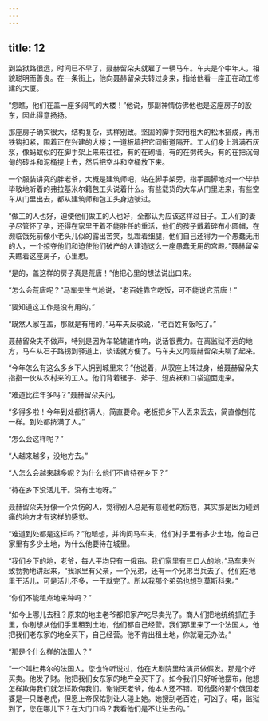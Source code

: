 ```yaml
---
---
---
```

title: 12
---




到监狱路很远，时间已不早了，聂赫留朵夫就雇了一辆马车。车夫是个中年人，相貌聪明而善良。在一条街上，他向聂赫留朵夫转过身来，指给他看一座正在动工修建的大厦。

“您瞧，他们在盖一座多阔气的大楼！”他说，那副神情仿佛他也是这座房子的股东，因此得意扬扬。

那座房子确实很大，结构复杂，式样别致。坚固的脚手架用粗大的松木搭成，再用铁钩扣紧，围着正在兴建的大楼；一道板墙把它同街道隔开。工人们身上溅满石灰浆，像蚂蚁似的在脚手架上来来往往，有的在砌墙，有的在劈砖头，有的在把沉甸甸的砖斗和泥桶提上去，然后把空斗和空桶放下来。

一个服装讲究的胖老爷，大概是建筑师吧，站在脚手架旁，指手画脚地对一个毕恭毕敬地听着的弗拉基米尔籍包工头说着什么。有些载货的大车从门里进来，有些空车从门里出去，都从建筑师和包工头身边驶过。

“做工的人也好，迫使他们做工的人也好，全都认为应该这样过日子。工人们的妻子尽管怀了孕，还得在家里干着不能胜任的重活，他们的孩子戴着碎布小圆帽，在濒临饿死前像小老头儿似的露出苦笑，乱蹬着细腿，他们自己还得为一个愚蠢无用的人，一个掠夺他们和迫使他们破产的人建造这么一座愚蠢无用的宫殿。”聂赫留朵夫瞧着这座房子，心里想。

“是的，盖这样的房子真是荒唐！”他把心里的想法说出口来。

“怎么会荒唐呢？”马车夫生气地说，“老百姓靠它吃饭，可不能说它荒唐！”

“要知道这工作是没有用的。”

“既然人家在盖，那就是有用的，”马车夫反驳说，“老百姓有饭吃了。”

聂赫留朵夫不做声，特别是因为车轮辘辘作响，说话很费力。在离监狱不远的地方，马车从石子路拐到驿道上，谈话就方便了。马车夫又同聂赫留朵夫聊了起来。

“今年怎么有这么多乡下人拥到城里来？”他说着，从驭座上转过身，给聂赫留朵夫指指一伙从农村来的工人。他们背着锯子、斧子、短皮袄和口袋迎面走来。

“难道比往年多吗？”聂赫留朵夫问。

“多得多啦！今年到处都挤满人，简直要命。老板把乡下人丢来丢去，简直像刨花一样。到处都挤满了人。”

“怎么会这样呢？”

“人越来越多，没地方去。”

“人怎么会越来越多呢？为什么他们不肯待在乡下？”

“待在乡下没活儿干。没有土地呀。”

聂赫留朵夫好像一个负伤的人，觉得别人总是有意碰他的伤疤，其实那是因为碰到痛的地方才有这样的感觉。

“难道到处都是这样吗？”他暗想，并询问马车夫，他们村子里有多少土地，他自己家里有多少土地，为什么他要待在城里。

“我们乡下的地，老爷，每人平均只有一俄亩。我们家里有三口人的地，”马车夫兴致勃勃地讲起来，“我家里有父亲，一个兄弟，还有一个兄弟当兵去了。他们在地里干活儿，可是活儿不多，一干就完了。所以我那个弟弟也想到莫斯科来。”

“你们不能租点地来种吗？”

“如今上哪儿去租？原来的地主老爷都把家产吃尽卖光了。商人们把地统统抓在手里，你别想从他们手里租到土地，他们都自己经营。我们那里来了一个法国人，他把我们老东家的地全买下，自己经营。他不肯出租土地，你就毫无办法。”

“那是个什么样的法国人？”

“一个叫杜弗尔的法国人。您也许听说过，他在大剧院里给演员做假发。那是个好买卖。他发了财。他把我们女东家的地产全买下了。如今我们只好听他摆布，他想怎样欺侮我们就怎样欺侮我们。谢谢天老爷，他本人还不错。可他娶的那个俄国老婆是一只雌老虎，但愿上帝保佑别让人碰上她。她搜刮老百姓，可凶了。喏，监狱到了，您在哪儿下？在大门口吗？我看他们是不让进去的。”